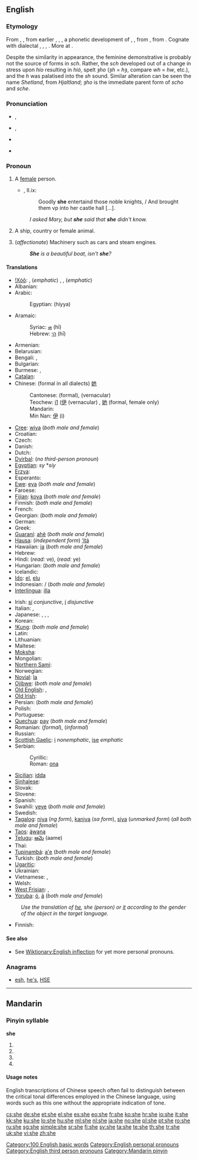 {{wikipedia|She (disambiguation)}}
{{also|Appendix:Variations of "she"}}
==English==
{{wikipedia}}
{{rank|but|all|him|32|she|they|my|were}}

===Etymology===
From {{etyl|enm}} {{term|sche|lang=enm}}, {{term|hye||she|lang=enm}}, from earlier {{term|scho|lang=enm}}, {{term|hyo|||lang=enm}}, {{term|ȝho||she|lang=enm}}, a phonetic development of {{etyl|ang}} {{term|heo|hēo||lang=ang}}, {{term|hio|hīo|she|lang=ang}}, from {{proto|Germanic|χeō, *χiō, *χōno-|this, this one|lang=en}}, from {{proto|Indo-European|k'e-, *k'ey-|this, here|lang=en}}. Cognate with {{en}} dialectal {{term|hoo||she|lang=en}}, {{fry}} {{term|hja||she|lang=fry}}, {{da}} {{term|hun||she|lang=da}}, {{sv}} {{term|hon||she|lang=sv}}. More at {{l|en|he}}.

Despite the similarity in appearance, the {{ang}} feminine demonstrative {{term|seo|sēo|that|lang=ang}} is probably not the source of {{enm}} forms in ''sch''. Rather, the ''sch'' developed out of a change in stress upon ''hío'' resulting in ''hió'', spelt ''ȝho'' (''ȝh'' = ''hȝ'', compare ''wh'' = ''hw'', etc.), and the ''h'' was palatised into the ''sh'' sound. Similar alteration can be seen the name ''Shetland'', from {{non}} ''Hjaltland''; ''ȝho'' is the immediate parent form of {{enm}} ''scho'' and ''sche''.

===Pronunciation===
* {{a|UK}} {{IPA|/ʃiː/}}, {{SAMPA|/Si:/}}
* {{a|US}} {{IPA|/ʃi/}}, {{SAMPA|/Si/}}
* {{audio|en-us-she.ogg|Audio (US)}}
* {{audio|En-uk-she.ogg|Audio (UK)}}
*: {{rhymes|iː}}

===Pronoun===
{{en-pron|desc=third person singular, feminine, nominative case|accusative and possessive|her|possessive|hers|reflexive|herself}}

# {{personal}} A [[female]] person.
#* {{RQ:Spenser Faerie Queene}}, II.ix:
#*: Goodly '''she''' entertaind those noble knights, / And brought them vp into her castle hall [...].
#: ''I asked Mary, but '''she''' said that '''she''' didn't know.''
# {{personal}} A ship, country or female animal.
# {{personal}} (''affectionate'') Machinery such as cars and steam engines.
#: '''''She''' is a beautiful boat, isn't '''she'''?''

====Translations====
{{trans-top|person}}
* [[!Xóõ]]: {{tø|nmn|èh}}, (''emphatic'') {{tø|nmn|èhʻè}}, {{tø|nmn|ã`h}}, (''emphatic'') {{tø|nmn|ã`hʻã`}}
* Albanian: {{t+|sq|ajo|xs=Albanian}}
* Arabic: {{t+|ar|هي|tr=híya}}
*: Egyptian: {{Arab|[[هي]]}} (híyya)
* Aramaic:
*: Syriac: [[ܗܝ]] (hī)
*: Hebrew: [[הי]] (hī)
* Armenian: {{t-|hy|նա|tr=na}}
* Belarusian: {{t-|be|яна|tr=janá|xs=Belarusian}}
* Bengali: {{qualifier|familiar, both male and female}} {{t|bn|সে|tr=śe|sc=Beng}}, {{qualifier|formal, you, he, she}} {{t|bn|আপনি|tr=āpni|sc=Beng}}
* Bulgarian: {{t-|bg|тя|tr=tja}}
* Burmese: {{t-|my|သူမ|tr=thuma.|sc=Mymr|xs=Burmese}} {{i|formal}},  {{t-|my|သူ|tr=thu|sc=Mymr|xs=Burmese}} {{i|colloquial}}
* [[Catalan]]: {{t+|ca|ella}}
* Chinese: (formal in all dialects) [[她]]
*: Cantonese: {{tø|yue|她|tr=ta1}} (formal), {{tø|yue|佢|tr=keui5}} (vernacular) {{qualifier|both male and female}}
*: Teochew: [[i1]] ([[伊]] (vernacular) {{qualifier|both male and female}}, [[她]] (formal, female only)
*: Mandarin: {{t-|cmn|她|tr=tā|sc=Hani}}
*: Min Nan: [[伊]] (i) {{qualifier|both male and female}}
* [[Cree]]: [[wiya]] (''both male and female'')
* Croatian: {{t+|hr|ona}}
* Czech: {{t+|cs|ona}}
* Danish: {{t+|da|hun}}
* Dutch: {{t+|nl|zij}}
* [[Dyirbal]]: (''no third-person pronoun'')
* [[Egyptian]]: ''sy'' *''síy''
* [[Erzya]]: {{tø|myv|сон|tr=son}} {{i|both male and female}}
* Esperanto: {{t+|eo|ŝi|xs=Esperanto}}
* [[Ewe]]: [[eya]] (''both male and female'')
* Faroese: {{t-|fo|hon|xs=Faroese}}
* [[Fijian]]: [[koya]] (''both male and female'')
* Finnish: {{t+|fi|hän}} (''both male and female'')
* French: {{t+|fr|elle}}
* Georgian: {{t-|ka|ის|tr=is|sc=Geor|xs=Georgian}} (''both male and female'')
* German: {{t+|de|sie}}
* Greek: {{t+|el|αυτή|tr=aftí}}
* [[Guaraní]]: [[ahẽ]] (''both male and female'')
* [[Hausa]]: (''independent form'') [[’ítá]]
* Hawaiian: [[ia]] (''both male and female'')
* Hebrew: {{t+|he|היא|tr=heya'a}}
* Hindi: {{qualifier|he, she and it}} {{t-|hi|वह|tr=vah|xs=Hindi}} (''read:'' ve),  {{t-|hi|यह|tr=yah|xs=Hindi}} (''read:'' ye)
* Hungarian: {{t+|hu|ő}} (''both male and female'')
* Icelandic: {{t+|is|hún}}
* [[Ido]]: [[el]], [[elu]]
* Indonesian: {{t-|id|dia|xs=Indonesian}} / {{t-|id|ia|xs=Indonesian}} (''both male and female'')
* [[Interlingua]]: [[illa]]
{{trans-mid}}
* Irish: [[sí#Irish|sí]] ''conjunctive'', [[í]] ''disjunctive''
* Italian: {{t+|it|lei}}, {{t+|it|ella}}
* Japanese: {{t+|ja|彼女|tr=かのじょ, kánojo}}, {{qualifier|both male and female}} {{t|ja|あの人|tr=あのひと, ano hito}}, {{qualifier|あのかた, polite}} {{t|ja|あの方|tr=ano kata}}, {{qualifier|impolite, person, animal or thing}} {{t+|ja|奴|tr=やつ, yatsu}}
* Korean: {{t+|ko|그녀|tr=geunyeo|sc=Hang}}
* [[!Kung]]: {{tø|knw|ha|xs=!Kung}} (''both male and female'')
* Latin: {{t-|la|ea}}
* Lithuanian: {{t+|lt|ji|xs=Lithuanian}}
* Maltese: {{t-|mt|hi|xs=Maltese}}
* [[Moksha]]: {{tø|mdf|сон|tr=son}} {{i|both male and female}}
* Mongolian: {{qualifier|he and she}} {{t-|mn|тэр|tr=ter|sc=Cyrl|xs=Mongolian}}
* [[Northern Sami]]: {{tø|se|son}} {{i|both male and female}}
* Norwegian: {{t+|no|hun|f}}
* [[Novial]]: [[la]]
* [[Ojibwe]]: {{tø|oj|wiin}} (''both male and female'')
* [[Old English]]: {{t-|ang|heo|alt=hēo|xs=Old English}}, {{t-|ang|seo|alt=sēo|xs=Old English}}
* [[Old Irish]]: {{tø|sga|sí}}
* Persian: {{t+|fa|او|tr=u|xs=Persian}} (''both male and female'')
* Polish: {{t+|pl|ona}}
* Portuguese: {{t+|pt|ela}}
* [[Quechua]]: [[pay#Quechua|pay]] (''both male and female'')
* Romanian: {{t|ro|dumneaei}} (''formal''), {{t+|ro|ea}} (''informal'')
* Russian: {{t+|ru|она|tr=oná}}
* [[Scottish Gaelic]]: [[i]] ''nonemphatic'', [[ise]] ''emphatic''
* Serbian:
*: Cyrillic: {{t-|sr|она|sc=Cyrl}}
*: Roman: [[ona]]
* [[Sicilian]]: [[idda]]
* [[Sinhalese]]: {{t|si|එයා|tr=eyā|sc=Sinh}}
* Slovak: {{t-|sk|ona}}
* Slovene: {{t+|sl|ona}}
* Spanish: {{t+|es|ella}}
* Swahili: [[yeye]] (''both male and female'')
* Swedish: {{t+|sv|hon}}
* [[Tagalog]]: [[niya]] (''ng form''), [[kaniya]] (''sa form''), [[siya]] (''unmarked form'') (''all both male and female'')
* [[Taos]]: [[ą́wąną]]
* [[Telugu]]: [[ఆమె]] (aame)
* Thai: {{t-|th|เขา|tr=kăo}} {{qualifier|both male and female}}
* [[Tupinambá]]: [[a'e]] (''both male and female'')
* Turkish: {{t+|tr|o}} (''both male and female'')
* [[Ugaritic]]: {{tø|uga|𐎅𐎊|tr=hy|sc=Ugar|xs=Ugaritic}}
* Ukrainian: {{t+|uk|вона|tr=voná|xs=Ukrainian}}
* Vietnamese: {{t|vi|bà ấy|xs=Vietnamese}}, {{t|vi|cô ấy|xs=Vietnamese}}
* Welsh: {{t-|cy|hi|xs=Welsh}}
* [[West Frisian]]: {{t+|fy|hja|xs=West Frisian}},  {{t+|fy|sy|xs=West Frisian}}
* [[Yoruba]]: [[ó]], [[á]] (''both male and female'')
{{trans-bottom}}

{{trans-top|ship, country, female animal}}
: ''Use the translation of [[he]], she (person) or [[it]] according to the gender of the object in the target language.''
{{trans-mid}}
* Finnish: {{t+|fi|se}}
{{trans-bottom}}

====See also====
{{English personal pronouns}}

* See [[Wiktionary:English inflection]] for yet more personal pronouns.

===Anagrams===
* [[esh#English|esh]], [[he's#English|he's]], [[HSE#English|HSE]]

[[Category:100 English basic words]]
[[Category:English personal pronouns]]
[[Category:English third person pronouns]]

----

==Mandarin==

===Pinyin syllable===
'''she'''

# {{nonstandard spelling of|lang=cmn|sc=Latn|[[shē]]}}
# {{nonstandard spelling of|lang=cmn|sc=Latn|[[shé]]}}
# {{nonstandard spelling of|lang=cmn|sc=Latn|[[shě]]}}
# {{nonstandard spelling of|lang=cmn|sc=Latn|[[shè]]}}

====Usage notes====
English transcriptions of Chinese speech often fail to distinguish between the critical tonal differences employed in the Chinese language, using words such as this one without the appropriate indication of tone.

[[Category:Mandarin pinyin]]

[[cs:she]]
[[de:she]]
[[et:she]]
[[el:she]]
[[es:she]]
[[eo:she]]
[[fr:she]]
[[ko:she]]
[[hr:she]]
[[io:she]]
[[it:she]]
[[kk:she]]
[[ku:she]]
[[lo:she]]
[[hu:she]]
[[ml:she]]
[[nl:she]]
[[ja:she]]
[[no:she]]
[[pl:she]]
[[pt:she]]
[[ro:she]]
[[ru:she]]
[[sg:she]]
[[simple:she]]
[[sr:she]]
[[fi:she]]
[[sv:she]]
[[ta:she]]
[[te:she]]
[[th:she]]
[[tr:she]]
[[uk:she]]
[[vi:she]]
[[zh:she]]